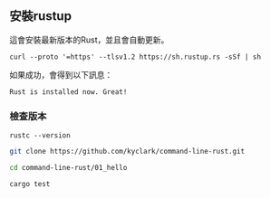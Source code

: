 ## 安裝rustup

這會安裝最新版本的Rust，並且會自動更新。

```{}
curl --proto '=https' --tlsv1.2 https://sh.rustup.rs -sSf | sh
```

如果成功，會得到以下訊息：

```{}
Rust is installed now. Great!
```


### 檢查版本

```{}
rustc --version
```

```bash
git clone https://github.com/kyclark/command-line-rust.git
```

```bash
cd command-line-rust/01_hello
```

```bash
cargo test
```


